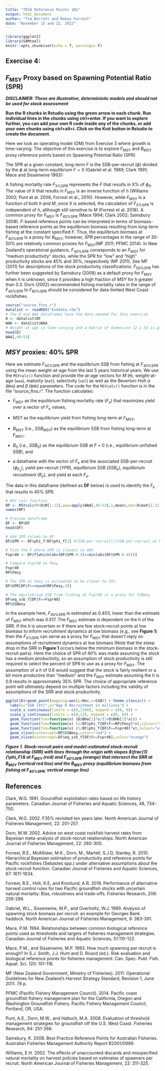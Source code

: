 ```yaml
---
title: "TESA Reference Points 101"
output: html_document
author: "Tim Barrett and Robyn Forrest"
date: "November 15 and 22, 2022"
---
```

  
```r
library(ggplot2)
library(SAMtool)
knitr::opts_chunk$set(echo = T, warnings= F)
```

## Exercise 4:
## $F_\text{MSY}$ Proxy based on Spawning Potential Ratio (SPR)

***DISCLAIMER: These are illustrative, deterministic models and should not be used for stock assessment***
  
**Run the R chunks in Rstudio using the green arrow in each chunk. Run individual lines in the chunks using ctrl+enter. If you want to explore further, you can add your own R code inside any of the chunks, or add your own chunks using ctrl+alt+i. Click on the Knit button in Rstudio to create the document.**
  
Here we look an operating model (OM) from Exercise 3 where growth is time-varying. The objective of this exercise is to explore $F_\text{MSY}$ and $B_\text{MSY}$ proxy reference points based on Spawning Potential Ratio (SPR). 

The SPR at a given constant, long-term $F$ is the SSB-per-recruit ($\phi$) divided by the $\phi$ at long-term equilibrium $F = 0$ (Gabriel et al. 1989; Clark 1991; Mace and Sissenwine 1993): 

\begin{equation}
\tag{1}
{SPR_F=\frac{\phi_F}{\phi_0}}
\end{equation}

A fishing mortality rate $F_\text{X%SPR}$ represents the *F* that results in X% of $\phi_0$. The value of X that results in $F_\text{MSY}$ is an inverse function of $h$ (Williams 2002; Punt et al. 2008; Forrest et al., 2010). However, while $F_\text{MSY}$ is a function of both $h$ and $M$, once X is selected, the calculation of $F_\text{X%SPR}$ is independent of $h$, although still sensitive to $M$ (Forrest et al. 2018). A common proxy for $F_\text{MSY}$ is $F_\text{40%SPR}$ (Mace 1994; Clark 2002; Sainsbury 2008). *F*-based reference points can be interpreted in terms of biomass-based reference points as the equilibrium biomass resulting from long-term fishing at the constant specified *F*. Thus, the equilibrium biomass at $F_{40\%SPR}$ is a proxy for $B_\text{MSY}$, however, $SPR$ percentages in the range of 30-50% are relatively common proxies for $F_\text{MSY}$(MF 2011; PFMC 2014). In New Zealand’s operational guidance, $F_\text{40%SPR}$ corresponds to an $F_\text{MSY}$ for “medium productivity” stocks, while the SPR for “low” and “high” productivity stocks are 45% and 30%, respectively (MF 2011). See MF (2011) for descriptions of the stock productivity classifications. $F_\text{50%SPR}$ has further been suggested by Sainsbury (2008) as a default proxy for $F_\text{MSY}$ when $h$ is unknown, since it provides a high fraction of $MSY$ for $h$ greater than 0.3. Dorn (2002) recommended fishing mortality rates in the range of $F_\text{40%SPR}$ to $F_\text{60%SPR}$ should be considered for data-limited West Coast rockfishes.

```r
source("source_ftns.r")
datalist <- readRDS("Ex4data.rda")
# The D and WAA dataframes have the data needed for this exercise
D <- datalist$DF
WAA <- datalist$WAA
# Weight-at-age is time-varying and a matrix of dimension 12 x 53 is provided with the weights-at-age 0 to 11+ for 53 years
head(D)
WAA[,49:53]
```

## *MSY* proxies: 40% SPR

Here we estimate $F_\text{40%SPR}$ and the equilibrium SSB from fishing at $F_\text{40%SPR}$ using the mean weight-at-age from the last 5 years historical years. We use the `MSYcalc()` function and provide the at-age vectors for $M$ (`M`), weight-at-age (`waa`), maturity (`mat`), selectivity (`sel`) as well as the Beverton-Holt $\alpha$ (`BHa`) and $\beta$ (`BHb`) parameters. The code for the `MSYcalc()` function is in the file "source_ftns.r". The function calculates:

* $F_\text{MSY}$ as the equilibrium fishing mortality rate ($F_e$) that maximizes yield over a vector of $F_e$ values, 

* $MSY$ as the equilibrium yield from fishing long-term at $F_\text{MSY}$,

* $B_\text{MSY}$ (i.e., $SSB_\text{MSY}$) as the equilibrium SSB from fishing long-term at $F_\text{MSY}$,

* $B_{0}$ (i.e., $SSB_{0}$) as the equilibrium SSB at $F$ = 0 (i.e., equilibrium unfished SSB), and

* a dataframe with the vector of $F_e$ and the associated SSB-per-recruit ($\phi_{F_e}$), yield-per-recruit ($YPR$), equilibrium SSB ($SSB_e$), equilibrium recruitment ($R_e$), and yield at each $F_e$. 

The data in this dataframe (defined as **DF** below) is used to identify the $F_e$ that results in 40% SPR.

```r
# MSY calc function
RP <- MSYcalc(M=D$M[1:12],waa=apply(WAA[,49:53],1,mean),mat=D$mat[1:12],sel=D$sel[1:12],a=D$BHa[1],b=D$BHb[1])
names(RP)

# Preview dataframe 
DF <- RP$DF
head(DF)

# Add SPR column to DF
DF$SPR <- DF$phi_f/DF$phi_f[1] #(SSB-per-recruit)/(SSB-per-recruit at F=0)

# Find the F where SPR is closest to 40%
Fspr40 <- DF$f[which(abs(DF$SPR-0.4)==min(abs(DF$SPR-0.4)))]

# Compare Fspr40 to Fmsy
Fspr40
RP$Fmsy

# The SPR at Fmsy is estimated to be closer to 35%
DF$SPR[DF$f==round(RP$Fmsy,3)]

# The equilibrium SSB from fishing at Fspr40 is a proxy for SSBmsy
DF$eq_ssb_f[DF$f==Fspr40]
RP$SSBmsy
```

In the example here, $F_\text{40%SPR}$ is estimated as 0.403, lower than the estimate of $F_\text{MSY}$ which was 0.517. The $F_\text{MSY}$ estimate is dependent on the $h$ of the SRR. If the $h$ is uncertain or if there are few stock-recruit points at low biomass to inform recruitment dynamics at low biomass (e.g., see **Figure 1**) then the $F_\text{X%SPR}$ can serve as a proxy for $F_\text{MSY}$ that doesn't reply on assumptions of recruitment dynamics at low biomass (Note that the steep drop in the SRR in **Figure 1** occurs below the minimum biomass in the stock-recruit pairs). Here the choice of SPR of 40% was made assuming the stock has a medium productivity, so an assumption of stock productivity is still required to select the percent of SPR to use as a proxy for $F_\text{MSY}$. The assumption of a $h$ of 0.8 would suggest that the stock is fairly resilient or a bit more productive than "medium" and the $F_\text{MSY}$ estimate assuming the $h$ is 0.8 results in approximately 35% SPR. The choice of appropriate reference point will ultimately depend on multiple factors including the validity of assumptions of the SRR and stock productivity.

```r
ggplot(D)+geom_point(mapping=aes(y=Rec,x=SSB)) + theme_classic() +
  labs(x="SSB (kt)",y="Age 0 Recruitment in millions") +
  scale_x_continuous(limits = c(0,1200), expand = c(0, 0)) +
  scale_y_continuous(limits = c(0,12), expand = c(0, 0)) +
  geom_function(fun=function(x) (D$BHa[1]*x/(1+D$BHb[1]*x))) +
  geom_function(fun=function(x) (1/DF$phi_f[DF$f==RP$Fmsy]*x),colour="red",linetype=2) +
  geom_function(fun=function(x) (1/DF$phi_f[DF$f==Fspr40]*x),colour="orange",linetype=2) +
  geom_vline(xintercept=RP$SSBmsy,color="red") +
  geom_vline(xintercept=DF$eq_ssb_f[DF$f==Fspr40],color="orange") 
```

<i><b>Figure 1. Stock-recruit pairs and model-estimated stock-recruit relationship (SRR) with lines through the origin with slopes $\frac{1}{\phi_F}$ at $F_\text{MSY}$ (red) and $F_\text{40%SPR}$ (orange) that intersect the SRR at $B_\text{MSY}$ (vertical red line) and the $B_\text{MSY}$ proxy (equilibrium biomass from fishing at $F_\text{40%SPR}$; vertical orange line)</i></b> 
<br>

## References

Clark, W.G. 1991. Groundfish exploitation rates based on life history parameters. Canadian Journal of Fisheries and Aquatic Sciences, 48, 734-750.

Clark, W.G. 2002. F35% revisited ten years later. North American Journal of Fisheries Management, 22: 251-257.

Dorn, M.W. 2002. Advice on west coast rockfish harvest rates from Bayesian meta-analysis of stock-recruit relationships. North American Journal of Fisheries Management, 22: 280-300.

Forrest, R.E., McAllister, M.K., Dorn, M., Martell, S.J.D, Stanley, R. 2010. Hierarchical Bayesian estimation of productivity and reference points for Pacific rockfishes (Sebastes spp.) under alternative assumptions about the stock-recruit function. Canadian Journal of Fisheries and Aquatic Sciences, 67: 1611-1634.

Forrest, R.E., Holt, K.E, and Kronlund, A.R. 2018. Performance of alternative harvest control rules for two Pacific groundfish stocks with uncertain natural mortality: Bias, robustness and trade-offs. Fisheries Research, 206: 259-286.

Gabriel, W.L., Sissenwine, M.P., and Overholtz, W.J. 1989. Analysis of spawning stock biomass per recruit: an example for Georges Bank haddock. North American Journal of Fisheries Management, 9: 383-391.

Mace, P.M. 1994. Relationships between common biological reference points used as thresholds and targets of fisheries management strategies. Canadian Journal of Fisheries and Aquatic Sciences, 51:110-122.

Mace, P.M., and Sissenwine, M.P. 1993. How much spawning per recruit is enough? In S.J. Smith, J.J. Hunt and D. Rivard (ed.). Risk evaluation and biological reference points for fisheries management. Can. Spec. Publ. Fish. Aquat. Sci. 120: 101-118. 

MF (New Zealand Government, Ministry of Fisheries). 2011. Operational Guidelines for New Zealand’s Harvest Strategy Standard, Revision 1, June 2011. 78 p.

PFMC (Pacific Fishery Management Council). 2014. Pacific coast groundfish fishery management plan for the California, Oregon and Washington Groundfish Fishery. Pacific Fishery Management Council, Portland, OR, USA. 

Punt, A.E., Dorn, M.W., and Haltuch, M.A. 2008. Evaluation of threshold management strategies for groundfish off the U.S. West Coast. Fisheries Research, 94: 251-266.

Sainsbury, K. 2008. Best Practice Reference Points for Australian Fisheries. Australian Fisheries Management Authority Report R2001/0999.

Williams, E.H. 2002. The effects of unaccounted discards and misspecified natural mortality on harvest policies based on estimates of spawners per recruit. North American Journal of Fisheries Management, 22: 311-325. 


